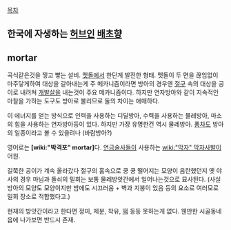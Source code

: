 [[목차]]
== 한국에 자생하는 [[허브]]인 [[배초향]] ==
== mortar ==
곡식같은것을 찧고 빻는 설비. [[맷돌]]에서 한단계 발전한 형태. 맷돌이 두 면을 끊임없이 마주닿게하여 대상을 갈아내는게 주 메카니즘이라면 방아의 경우엔 [[절구]] 속의 대상을 공이로 내려쳐 [[개발살]]을 내는것이 주요 메카니즘이다. 하지만 연자방아와 같이 지속적인 마찰을 가하는 도구도 방아로 불리므로 둘의 차이는 애매하다.

이 에너지를 얻는 방식으로 인력을 사용하는 디딜방아, 수력을 사용하는 물레방아, 마소의 힘을 사용하는 연자방아등이 있다. 하지만 가장 유명한건 역시 물레방아. [[풍차]]도 방아의 일종이라고 볼 수 있을려나 (바람방아?)

영어로는 '''[wiki:"박격포" mortar]'''다. [[연금술사]]들이 사용하는 [[wiki:"막자" 막자사발]]이 어원.

길쭉한 공이가 계속 올라갔다 절구의 홈속으로 쿵 쿵 떨어지는 모양이 음란했던지 옛 야사의 경우 마님과 돌쇠의 밀회는 보통 물레방앗간에서 일어나는것으로 묘사된다. (사실 방아의 모양도 모양이지만 밤에도 시끄러움 + 벽과 지붕이 있음 등의 요소로 여러모로 밀회 장소로 적합했다고.)

현재의 방앗간이라고 한다면 정미, 제분, 착유, [[떡]] 등등 못하는게 없다. 웬만한 시골동네 읍에 나가보면 반드시 존재.
